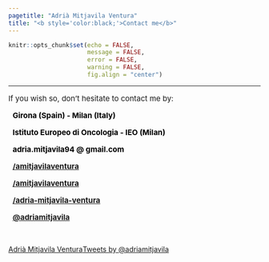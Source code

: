```yaml
---
pagetitle: "Adrià Mitjavila Ventura"
title: "<b style='color:black;'>Contact me</b>"
---
```


```r
knitr::opts_chunk$set(echo = FALSE,
                      message = FALSE,
                      error = FALSE,
                      warning = FALSE, 
                      fig.align = "center")
```

***

<p style='font-size:15px;'> If you wish so, don't hesitate to contact me by: </p>


<p style='color:black; font-size:15px;'> <i class="fas fa-home" aria-hidden="true"></i> &nbsp; <b>Girona (Spain) - Milan (Italy)</b> </p>

<p style="color: black; font-size:15px;"><i class="fas fa-building" aria-hidden="true"></i> &nbsp; <b>Istituto Europeo di Oncologia - IEO (Milan)</b> </p>

<p style='color:black; font-size:15px;'> <i class="fas fa-at" aria-hidden="true"></i> &nbsp; <b>adria.mitjavila94 @ gmail.com</b> </p>

<p style='color:black; font-size:15px;'> <i class="fa fa-github" aria-hidden="true"></i> &nbsp; <a href="https://github.com/amitjavilaventura"><b>/amitjavilaventura</b></a></p> 

<p style='color:black; font-size:15px;'> <i class="fa fa-gitlab" aria-hidden="true"></i> &nbsp; <a href="https://gitlab.com/amitjavilaventura"><b>/amitjavilaventura</b></a></p> 

<p style='color:black; font-size:15px;'> <i class="fa fa-linkedin" aria-hidden="true"></i> &nbsp; <a href="https://www.linkedin.com/in/adria-mitjavila-ventura/"><b>/adria-mitjavila-ventura</b></a></p> 

<p style='color:black; font-size:15px;'><i class="fa fa-twitter" aria-hidden="true"></i> &nbsp; <a href="https://twitter.com/adriamitjavila"><b>@adriamitjavila</b></a></p>

<br>

<script type="text/javascript" src="https://platform.linkedin.com/badges/js/profile.js" async defer></script>
<div class="LI-profile-badge" style="float:left"  data-version="v1" data-size="medium" data-locale="es_ES" data-type="vertical" data-theme="dark" data-vanity="adria-mitjavila-ventura"><a class="LI-simple-link"  href='https://it.linkedin.com/in/adria-mitjavila-ventura?trk=profile-badge'>Adrià Mitjavila Ventura</a></div>  &nbsp;&nbsp;&nbsp;&nbsp;&nbsp;&nbsp; <a class="twitter-timeline" data-width="250" data-height="364" data-theme="dark" style="float:left" href="https://twitter.com/adriamitjavila?ref_src=twsrc%5Etfw">Tweets by @adriamitjavila</a> <script async src="https://platform.twitter.com/widgets.js" charset="utf-8"></script>




<br><br><br><br>
<br><br><br><br>
<br><br><br><br>

